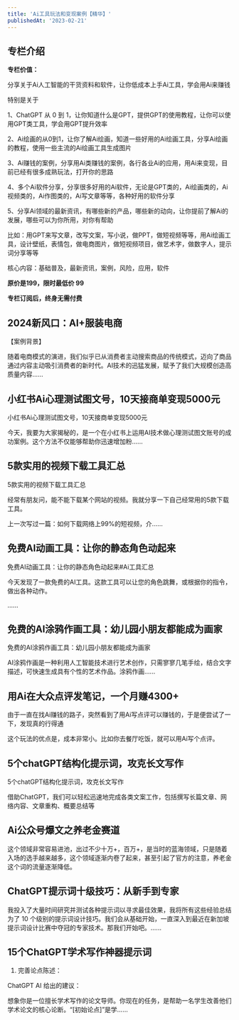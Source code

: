 ```yaml
---
title: 'Ai工具玩法和变现案例【精华】'
publishedAt: '2023-02-21'
---
```


## 专栏介绍

**专栏价值：**

分享关于Ai人工智能的干货资料和软件，让你低成本上手Ai工具，学会用Ai来赚钱

特别是关于

1、ChatGPT 从 0 到 1，让你知道什么是GPT，提供GPT的使用教程，让你可以使用GPT类工具，学会用GPT提升效率

2、Ai绘画的从0到1，让你了解Ai绘画，知道一些好用的Ai绘画工具，分享Ai绘画的教程，使用一些主流的Ai绘画工具生成图片

3、Ai赚钱的案例，分享用Ai类赚钱的案例，各行各业Ai的应用，用Ai来变现，目前已经有很多成熟玩法，打开你的思路

4、多个Ai软件分享，分享很多好用的Ai软件，无论是GPT类的，Ai绘画类的，Ai视频类的，Ai作图类的，Ai写文章等等，各种好用的软件分享

5、分享Ai领域的最新资讯，有哪些新的产品，哪些新的动向，让你提前了解Ai的发展，哪些可以为你所用，对你有帮助

比如：用GPT来写文章，改写文案，写小说，做PPT，做短视频等等，用Ai绘画工具，设计壁纸，表情包，做电商图片，做短视频项目，做艺术字，做数字人，提示词分享等等

核心内容：基础普及，最新资讯，案例，风险，应用，软件

**原价是199，限时最低价 99**

**专栏订阅后，终身无需付费**

## 2024新风口：AI+服装电商
【案例背景】

随着电商模式的演进，我们似乎已从消费者主动搜索商品的传统模式，迈向了商品通过内容主动吸引消费者的新时代。AI技术的迅猛发展，赋予了我们大规模创造高质量内容......

## 小红书Ai心理测试图文号，10天接商单变现5000元
小红书Ai心理测试图文号，10天接商单变现5000元

今天，我要为大家揭秘的，是一个在小红书上运用AI技术做心理测试图文账号的成功案例。这个方法不仅能够帮助你迅速增加粉......

## 5款实用的视频下载工具汇总
5款实用的视频下载工具汇总

经常有朋友问，能不能下载某个网站的视频。我就分享一下自己经常用的5款下载工具。

上一次写过一篇：如何下载网络上99%的短视频，介......

## 免费AI动画工具：让你的静态角色动起来
免费AI动画工具：让你的静态角色动起来﻿#Ai工具汇总﻿

今天发现了一款免费的AI工具。这款工具可以让您的角色跳舞，或根据你的指令，做出各种动作。

......

## 免费的AI涂鸦作画工具：幼儿园小朋友都能成为画家
免费的AI涂鸦作画工具：幼儿园小朋友都能成为画家

AI涂鸦作画是一种利用人工智能技术进行艺术创作，只需寥寥几笔手绘，结合文字描述，可快速生成具有个性的艺术作品。涂鸦作画......

## 用Ai在大众点评发笔记，一个月赚4300+
由于一直在找Ai赚钱的路子，突然看到了用Ai写点评可以赚钱的，于是便尝试了一下，发现真的行得通

这个玩法的优点是，成本非常小。比如你去餐厅吃饭，就可以用Ai写个点评。

## 5个chatGPT结构化提示词，攻克长文写作
5个chatGPT结构化提示词，攻克长文写作

借助ChatGPT，我们可以轻松迅速地完成各类文案工作，包括撰写长篇文章、网络内容、文章重构、概要总结等

## Ai公众号爆文之养老金赛道
这个领域非常容易进池，出过不少十万+，百万+，是当时的蓝海领域，只是随着入场的选手越来越多，这个领域逐渐内卷了起来，甚至引起了官方的注意，养老金这个词的流量逐渐降低。 

## ChatGPT提示词十级技巧：从新手到专家
我投入了大量时间研究并测试各种提示词以寻求最佳效果，我将所有这些经验总结为了 10 个级别的提示词设计技巧。我们会从基础开始，一直深入到最近在新加坡提示词设计比赛中夺冠的专家技术。那我们开始吧。......

## 15个ChatGPT学术写作神器提示词
1. 完善论点陈述：

ChatGPT AI 给出的建议：

想象你是一位擅长学术写作的论文导师。你现在的任务，是帮助一名学生改善他们学术论文的核心论断。“[初始论点]”是学......